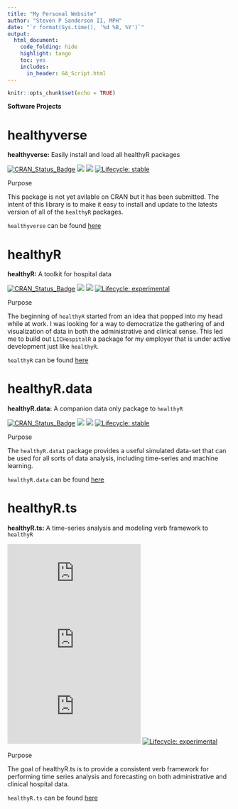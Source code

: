 ```yaml
---
title: "My Personal Website"
author: "Steven P Sanderson II, MPH"
date: "`r format(Sys.time(), '%d %B, %Y')`"
output:
  html_document:
    code_folding: hide
    highlight: tango
    toc: yes
    includes:
      in_header: GA_Script.html
---
```


```r
knitr::opts_chunk$set(echo = TRUE)
```

__Software Projects__

# healthyverse

__healthyverse:__ Easily install and load all healthyR packages

<!-- badges: start -->
[![CRAN_Status_Badge](http://www.r-pkg.org/badges/version/healthyverse)](https://cran.r-project.org/package=healthyverse)
![](https://cranlogs.r-pkg.org/badges/healthyverse)
![](https://cranlogs.r-pkg.org/badges/grand-total/healthyverse)
[![Lifecycle: stable](https://img.shields.io/badge/lifecycle-stable-brightgreen.svg)](https://lifecycle.r-lib.org/articles/stages.html##stable)
<!-- badges: end -->

Purpose

This package is not yet avilable on CRAN but it has been submitted. The intent of this library
is to make it easy to install and update to the latests version of all of the `healthyR` packages.

`healthyverse` can be found [here](https://www.spsanderson.com/healthyverse)


# healthyR

__healthyR:__ A toolkit for hospital data

<!-- badges: start -->
[![CRAN_Status_Badge](http://www.r-pkg.org/badges/version/healthyR)](https://cran.r-project.org/package=healthyR)
![](https://cranlogs.r-pkg.org/badges/healthyR)
![](https://cranlogs.r-pkg.org/badges/grand-total/healthyR)
[![Lifecycle: experimental](https://img.shields.io/badge/lifecycle-experimental-orange.svg)](https://lifecycle.r-lib.org/articles/stages.html##experimental)
<!-- badges: end -->

Purpose

The beginning of `healthyR` started from an idea that popped into my head while
at work. I was looking for a way to democratize the gathering of and visualization 
of data in both the administrative and clinical sense. This led me to build out
`LICHospitalR` a package for my employer that is under active development just like 
`healthyR`. 

`healthyR` can be found [here](https://www.spsanderson.com/healthyR)


# healthyR.data

__healthyR.data:__ A companion data only package to `healthyR`

<!-- badges: start -->
[![CRAN_Status_Badge](http://www.r-pkg.org/badges/version/healthyR.data)](https://cran.r-project.org/package=healthyR.data)
![](https://cranlogs.r-pkg.org/badges/healthyR.data)
![](https://cranlogs.r-pkg.org/badges/grand-total/healthyR.data)
[![Lifecycle: stable](https://img.shields.io/badge/lifecycle-stable-brightgreen.svg)](https://lifecycle.r-lib.org/articles/stages.html##stable)
<!-- badges: end -->

Purpose

The `healthyR.data1` package provides a useful simulated data-set that can be used for all sorts
of data analysis, including time-series and machine learning.

`healthyR.data` can be found [here](https://www.spsanderson.com/healthyR.data)


# healthyR.ts

__healthyR.ts:__ A time-series analysis and modeling verb framework to `healthyR`

<!-- badges: start -->
[![CRAN_Status_Badge](http://www.r-pkg.org/badges/version/healthyR.ts)](https://cran.r-project.org/package=healthyR.ts)
![](https://cranlogs.r-pkg.org/badges/healthyR.ts)
![](https://cranlogs.r-pkg.org/badges/grand-total/healthyR.ts)
[![Lifecycle: experimental](https://img.shields.io/badge/lifecycle-experimental-orange.svg)](https://lifecycle.r-lib.org/articles/stages.html##experimental)
<!-- badges: end -->

Purpose

The goal of healthyR.ts is to provide a consistent verb framework for performing time series analysis and forecasting on both administrative and clinical hospital data.

`healthyR.ts` can be found [here](https://www.spsanderson.com/healthyR.ts)